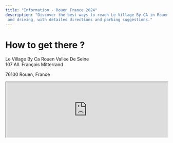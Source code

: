 ```yaml
---
title: "Information - Rouen France 2024"
description: "Discover the best ways to reach Le Village By CA in Rouen, France. Explore transport options including biking, public transit,
 and driving, with detailed directions and parking suggestions."
---
```


# How to get there ?
<div className="flex space-y-0 items-baseline gap-1 text-white ">
  <LuMapPin className="mt-1 h-4 w-4 flex-none" aria-hidden="true"/>
  <div className="flex flex-col">
    <p className="my-0">Le Village By Ca Rouen Vallée De Seine<br/>
        107 All. François Mitterrand</p>
    <p className="text-neutral-400 my-0">76100 Rouen, France</p>
  </div>
</div>

<iframe
  width="100%"
  height="172"
  src="https://www.openstreetmap.org/export/embed.html?bbox=1.0703516006469729%2C49.43943835958661%2C1.075565814971924%2C49.44246952953406&amp;layer=mapnik&amp;marker=49.44095396798119%2C1.0729587078094482"
  style={{ border: "1px solid black" }}
  className="rounded-lg"
/>

## Come by bike

You can use Rouen's **self-service bikes**. Visit [Lovélo](https://lovelolibreservice.fr/) webiste to learn more.
You can take your own bike and park near Le Village by CA. Refer to [CyclOSM](https://www.cyclosm.org/#map=17/49.44106/1.07267/cyclosm) to see the different locations.

## Come by public transport

**TEOR Lines** (like fast buses with dedicated roads):

- T1, T2, T3 - stop "Mont-Riboudet"
- T4 - stop "Belges"

**Bus Lines**:

- 33 - stop "Hangars"
- F4 - stop "Mont-Riboudet"

**Métro Line** - stop "Joffre Mutualité"

- From there, you can take the 33 bus line

**Calypso**, Seine shuttle:

- You can cross the Seine on foot by the bridges or you can take Calypso which crosses the Seine every fifteen minutes from 7:45 am to 6:45 pm

If you are coming from the train station SNCF, you can take the Métro line and then bus 33.
For more info, visit the [Réseau Astuce](https://www.reseau-astuce.fr/) website.

## Come by car

Paris Rouen Le Havre road - **A13, A150**

**Parking**:

- Parking des Hangars (free), <a href="https://maps.app.goo.gl/VcKjfcyNZx5iXs4PA" target="_blank">Bd Jean de Béthencourt, 76100 Rouen</a>
- Parking Bethencourt (free), <a href="https://maps.app.goo.gl/uAHgbJb4gHgQDV827" target="_blank">Bd Jean de Béthencourt, 76100 Rouen</a>
- Parking Relais du Mont-Riboudet (paid), <a href="https://maps.app.goo.gl/4w7J6fzbLAsomH5d9" target="_blank">Rue Micheline Ostermeyer, 76000 Rouen</a>
- Parking des Docks 76 (3h free), <a href="https://maps.app.goo.gl/NWWeLY9JtrJQqoh97" target="_blank">8-12 Rue Netien, 76000 Rouen</a>
- Parking des Marégraphes (paid), <a href="https://maps.app.goo.gl/4YdfTWjhxQHbiGeSA" target="_blank">9 Quai Ferdinand de Lesseps, 76000 Rouen</a>

(There isn’t this much space, come early if you want to be sure to have a parking spot.)
